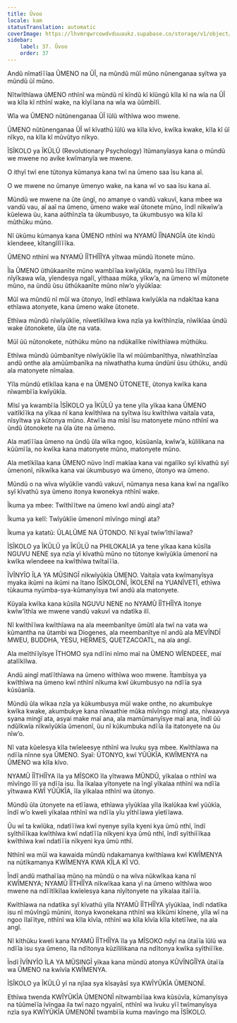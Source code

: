 ```yaml
---
title: Ûvoo
locale: kam
statusTranslation: automatic
coverImage: https://lhvmrqwrcowdvduuaukz.supabase.co/storage/v1/object/public/strapi-uploads/small_cover-educacion-fundamental.webp-2d51a7828a2b1309555be27f7e2a61a0.webp
sidebar:
    label: 37. Ûvoo
    order: 37
---
```

Andũ nĩmatĩĩĩaa ŨMENO na ŨĨ, na mũndũ mũĩ mũno nũnenganaa syĩtwa ya mũndũ ũĩ mũno.

Nĩtwĩthĩawa ũMENO nthĩnĩ wa mũndũ nĩ kĩndũ kĩ kĩũngũ kĩla kĩ na wĩa na ŨĨ wa kĩla kĩ nthĩnĩ wake, na kĩyĩĩana na wĩa wa ũũmbĩlĩ.

Wĩa wa ŨMENO nũtũnenganaa ŨĨ ĩũlũ wĩthĩwa woo mwene.

ŨMENO nũtũnenganaa ŨĨ wĩ kĩvathũ ĩũlũ wa kĩla kĩvo, kwĩka kwake, kĩla kĩ ũĩ nĩkyo, na kĩla kĩ mũvũtyo nĩkyo.

ĨSĨKOLO ya ĨKŨLŨ (Revolutionary Psychology) ĩtũmanyĩasya kana o mũndũ we mwene no avike kwĩmanyĩa we mwene.

O ithyĩ twĩ ene tũtonya kũmanya kana twĩ na ũmeno saa ĩsu kana aĩ.

O we mwene no ũmanye ũmenyo wake, na kana wĩ vo saa ĩsu kana aĩ.

Mũndũ we mwene na ũte ũngĩ, no amanye o vandũ vakuvĩ, kana mbee wa vandũ vau, aĩ aaĩ na ũmeno, ũmeno wake waĩ ũtonete mũno, ĩndĩ nĩkwĩw’a kũelewa ũu, kana aũthĩnzĩa ta ũkumbusyo, ta ũkumbusyo wa kĩla kĩ mũthũku mũno.

Nĩ ũkũmu kũmanya kana ŨMENO nthĩnĩ wa NYAMŨ ĨĨNANGĨA ũte kĩndũ kĩendeee, kĩtangĩlĩĩĩka.

ŨMENO nthĩnĩ wa NYAMŨ ĨĨTHĨĨĨYA yĩtwaa mũndũ ĩtonete mũno.

Ĩla ŨMENO ũthũkaanĩte mũno wambĩĩaa kwĩyũkĩa, nyamũ ĩsu ĩĩthĩĩya nĩyĩkawa wĩa, yĩendesya ngalĩ, yĩthaaa mũka, yĩkw’a, na ũmeno wĩ mũtonete mũno, na ũndũ ũsu ũthũkaanĩte mũno nĩw’o yĩyũkĩaa:

Mũĩ wa mũndũ nĩ mũĩ wa ũtonyo, ĩndĩ ethĩawa kwĩyũkĩa na ndakĩtaa kana ethĩawa atonyete, kana ũmeno wake ũtonete.

Ethĩwa mũndũ nĩwĩyũkĩie, nĩwetĩkĩlwa kwa nzĩa ya kwĩthĩnzĩa, nĩwĩkĩaa ũndũ wake ũtonokete, ũla ũte na vata.

Mũĩ ũũ nũtonokete, nũthũku mũno na ndũkalĩke nĩwĩthĩawa mũthũku.

Ethĩwa mũndũ ũũmbanĩtye nĩwĩyũkĩie ĩla wĩ mũũmbanĩthya, nĩwathĩnzĩaa andũ onthe ala amũũmbanĩka na nĩwathatha kuma ũndũnĩ ũsu ũthũku, andũ ala matonyete nĩmaĩaa.

Yĩla mũndũ etĩkĩlaa kana e na ŨMENO ŨTONETE, ũtonya kwĩka kana nĩwambĩĩa kwĩyũkĩa.

Mĩsĩ ya kwambĩĩa ĨSĨKOLO ya ĨKŨLŨ ya tene yĩla yĩkaa kana ŨMENO vaitĩkĩĩka na yĩkaa nĩ kana kwĩthĩwa na syĩtwa ĩsu kwĩthĩwa vaitaĩa vata, nĩsyĩtwa ya kũtonya mũno. Atwĩĩa ma mĩsĩ ĩsu matonyete mũno nthĩnĩ wa ũndũ ũtonokete na ũla ũte na ũmeno.

Ala matĩĩĩaa ũmeno na ũndũ ũla wĩka ngoo, kũsũanĩa, kwĩw’a, kũlilikana na kũũmĩĩa, no kwĩka kana matonyete mũno, matonyete mũno.

Ala metĩkĩlaa kana ŨMENO nũvo ĩndĩ makĩaa kana vai ngalĩko syĩ kĩvathũ syĩ ũmenonĩ, nĩkwĩka kana vai ũkumbusyo wa ũmeno, ũtonyo wa ũmeno.

Mũndũ o na wĩva wĩyũkĩie vandũ vakuvĩ, nũmanya nesa kana kwĩ na ngalĩko syĩ kĩvathũ sya ũmeno itonya kwonekya nthĩnĩ wake.

Ĩkuma ya mbee: Twĩthĩĩtwe na ũmeno kwĩ andũ aingĩ ata?

Ĩkuma ya kelĩ: Twĩyũkĩie ũmenonĩ mĩvĩngo mingĩ ata?

Ĩkuma ya katatũ: ŨLALŨME NA ŨTONDO. Nĩ kyaĩ twĩw’ĩthĩĩawa?

ĨSĨKOLO ya ĨKŨLŨ ya ĨKŨLŨ na PHILOKALIA ya tene yĩkaa kana kũsĩla NGUVU NENE sya nzĩa yĩ kĩvathũ mũno no tũtonye kwĩyũkĩa ũmenonĩ na kwĩka wĩendeee na kwĩthĩwa twĩtaĩĩĩa.

ĨVĨNYĨO ĨLA YA MŨSINGĨ nĩkwĩyũkĩa ŨMENO. Vaitaĩa vata kwĩmanyĩsya myaka ikũmi na ikũmi na ĩtano ĨSĨKOLONĨ, ĨKOLENĨ na YUANĨVETĨ, ethĩwa tũkauma nyũmba-sya-kũmanyĩsya twĩ andũ ala matonyete.

Kũyaĩa kwĩka kana kũsĩla NGUVU NENE no NYAMŨ ĨĨTHĨĨYA ĩtonye kwĩw’ĩthĩa we mwene vandũ vakuvĩ va ndatĩka ilĩ.

Nĩ kwĩthĩĩwa kwĩthĩawa na ala meembanĩtye ũmũtĩ ala twĩ na vata wa kũmantha na ũtambi wa Diogenes, ala meembanĩtye nĩ andũ ala MEVĨNDĨ MWEU, BUDDHA, YESU, HERMES, QUETZACOATL, na ala angĩ.

Ala meĩthĩĩyĩsye ĨTHOMO sya ndĩĩni nĩmo maĩ na ŨMENO WĨENDEEE, maĩ atalĩkĩlwa.

Andũ aingĩ matĩĩthĩawa na ũmeno wĩthĩwa woo mwene. Ĩtambĩsya ya kwĩthĩwa na ũmeno kwĩ nthĩnĩ nĩkuma kwĩ ũkumbusyo na ndĩĩa sya kũsũanĩa.

Mũndũ ũla wĩkaa nzĩa ya kũkumbusya mũĩ wake onthe, no akumbukye kwĩka kwake, akumbukye kana nĩwaathie mũka mĩvĩngo mingĩ ata, nĩwaavya syana mingĩ ata, asyai make maĩ ana, ala mamũmanyĩsye maĩ ana, ĩndĩ ũũ ndũĩkwĩa nĩkwĩyũkĩa ũmenonĩ, ũu nĩ kũkumbuka ndĩĩa ila itatonyete na ũu nĩw’o.

Nĩ vata kũelesya kĩla twĩeleesye nthĩnĩ wa ĩvuku sya mbee. Kwĩthĩawa na ndĩĩa nĩnne sya ŨMENO. Syaĩ: ŨTONYO, kwĩ YŨŨKĨA, KWĨMENYA na ŨMENO wa kĩla kĩvo.

NYAMŨ ĨĨTHĨĨYA ĩla ya MĨSOKO ĩla yĩtwawa MŨNDŨ, yĩkalaa o nthĩnĩ wa mĩvĩngo ĩlĩ ya ndĩĩa isu. Ĩla ĩkalaa yĩtonyete na ĩngĩ yĩkalaa nthĩnĩ wa ndĩĩa yĩtwawa KWĨ YŨŨKĨA, ĩla yĩkalaa nthĩnĩ wa ũtonyo.

Mũndũ ũla ũtonyete na etĩĩawa, ethĩawa yĩyũkĩaa yĩla ĩkalũkaa kwĩ yũũkĩa, ĩndĩ w’o kweli yĩkalaa nthĩnĩ wa ndĩĩa yĩu yĩthĩĩawa yĩetĩĩawa.

Ũu wĩ ta kwĩũka, ndatĩĩĩwa kwĩ nyenye syĩla kyeni kya ũmũ nthĩ, ĩndĩ syĩthiĩĩkaa kwĩthĩwa kwĩ ndatĩĩĩa nĩkyeni kya ũmũ nthĩ, ĩndĩ syĩthiĩĩkaa kwĩthĩwa kwĩ ndatĩĩĩa nĩkyeni kya ũmũ nthĩ.

Nthĩnĩ wa mũĩ wa kawaida mũndũ ndakamanya kwĩthĩawa kwĩ KWĨMENYA na nũtĩkamanya KWĨMENYA KWA KĨLA KĨ VO.

Ĩndĩ andũ mathaĩĩaa mũno na mũndũ o na wĩva nũkwĩkaa kana nĩ KWĨMENYA; NYAMŨ ĨĨTHĨĨYA nĩkwĩkaa kana yĩ na ũmeno wĩthĩwa woo mwene na ndĩĩtĩkĩlaa kwĩelesya kana nĩyĩtonyete na yĩkalaa itaĩĩĩa.

Kwĩthĩawa na ndatĩka syĩ kĩvathũ yĩla NYAMŨ ĨĨTHĨĨYA yĩyũkĩaa, ĩndĩ ndatĩka isu nĩ mũvĩngũ mũnini, itonya kwonekana nthĩnĩ wa kĩkũmi kĩnene, yĩla wĩ na ngoo ĩlaĩĩtye, nthĩnĩ wa kĩla kĩvĩa, nthĩnĩ wa kĩla kĩvĩa kĩla kitetĩĩwe, na ala angĩ.

Nĩ kĩthũku kweli kana NYAMŨ ĨĨTHĨĨYA ĩla ya MĨSOKO ndyĩ na ũtaĩĩa ĩũlũ wa ndĩĩa isu sya ũmeno, ĩla ndĩtonya kũzĩlilikana na ndĩtonya kwĩka syĩthiĩĩke.

Ĩndĩ ĨVĨNYĨO ĨLA YA MŨSINGĨ yĩkaa kana mũndũ atonya KŨVĨNGĨĨYA ũtaĩĩa wa ŨMENO na kwĩvĩa KWĨMENYA.

ĨSĨKOLO ya ĨKŨLŨ yĩ na njĩaa sya kĩsayãsĩ sya KWĨYŨKĨA ŨMENONĨ.

Ethĩwa twenda KWĨYŨKĨA ŨMENONĨ nĩtwambĩĩaa kwa kũsũvĩa, kũmanyĩsya na tũũmeĩĩa ĩvĩngaa ila twĩ nazo ngyaĩnĩ, nthĩnĩ wa ĩvuku yĩĩ twĩmanyĩsya nzĩa sya KWĨYŨKĨA ŨMENONĨ twambĩĩa kuma mavĩngo ma ĨSĨKOLO.

